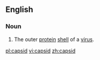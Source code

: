 ==English==
{{wikipedia}}

===Noun===
{{en-noun}}

# The outer [[protein]] [[shell]] of a [[virus]].

[[pl:capsid]]
[[vi:capsid]]
[[zh:capsid]]